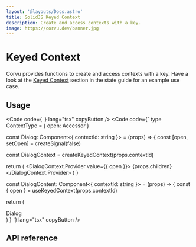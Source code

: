```yaml
---
layout: '@layouts/Docs.astro'
title: SolidJS Keyed Context
description: Create and access contexts with a key.
image: https://corvu.dev/banner.jpg
---
```


# Keyed Context

Corvu provides functions to create and access contexts with a key. Have a look at the [Keyed Context](/docs/state#keyed-context) section in the state guide for an example use case.

## Usage
<Code code={`
`} lang="tsx" copyButton />
<Code code={`
type ContextType = {
  open: Accessor<boolean>
}

const Dialog: Component<{
  contextId: string
}> = (props) => {
  const [open, setOpen] = createSignal(false)

  const DialogContext = createKeyedContext<ContextType>(props.contextId)

  return (
    <DialogContext.Provider value={{ open }}>
      {props.children}
    </DialogContext.Provider>
  )
}

const DialogContent: Component<{
  contextId: string
}> = (props) => {
  const { open } = useKeyedContext<ContextType>(props.contextId)

  return (
    <Show when={props.open}>
      <div>Dialog</div>
    </Show>
  )
}
`} lang="tsx" copyButton />


## API reference

<GenerateApiDocs utility="keyedContext" />
